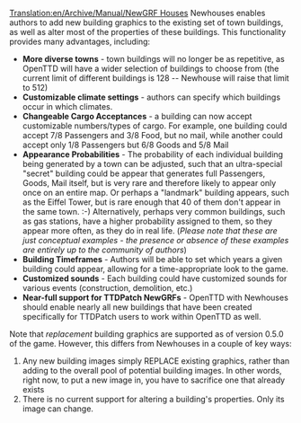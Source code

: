 [[Translation:en/Archive/Manual/NewGRF Houses]]
Newhouses enables authors to add new building graphics to the existing set of town buildings, as well as alter most of the properties of these buildings.  This functionality provides many advantages, including:
*'''More diverse towns''' - town buildings will no longer be as repetitive, as OpenTTD will have a wider selection of buildings to choose from (the current limit of different buildings is 128 -- Newhouse will raise that limit to 512)
*'''Customizable climate settings''' - authors can specify which buildings occur in which climates.
*'''Changeable Cargo Acceptances''' - a building can now accept customizable numbers/types of cargo.  For example, one building could accept 7/8 Passengers and 3/8 Food, but no mail, while another could accept only 1/8 Passengers but 6/8 Goods and 5/8 Mail
*'''Appearance Probabilities''' - The probability of each individual building being generated by a town can be adjusted, such that an ultra-special "secret" building could be appear that generates full Passengers, Goods, Mail itself, but is very rare and therefore likely to appear only once on an entire map.  Or perhaps a "landmark" building appears, such as the Eiffel Tower, but is rare enough that 40 of them don't appear in the same town. :-)  Alternatively, perhaps very common buildings, such as gas stations, have a higher probability assigned to them, so they appear more often, as they do in real life. (''Please note that these are just conceptual examples - the presence or absence of these examples are entirely up to the community of authors'')
*'''Building Timeframes''' - Authors will be able to set which years a given building could appear, allowing for a time-appropriate look to the game.
*'''Customized sounds''' - Each building could have customized sounds for various events (construction, demolition, etc.)
*'''Near-full support for TTDPatch NewGRFs''' - OpenTTD with Newhouses should enable nearly all new buildings that have been created specifically for TTDPatch users to work within OpenTTD as well.


Note that ''replacement'' building graphics are supported as of version 0.5.0 of the game.  However, this differs from Newhouses in a couple of key ways:
#Any new building images simply REPLACE existing graphics, rather than adding to the overall pool of potential building images.  In other words, right now, to put a new image in, you have to sacrifice one that already exists
#There is no current support for altering a building's properties.  Only its image can change.